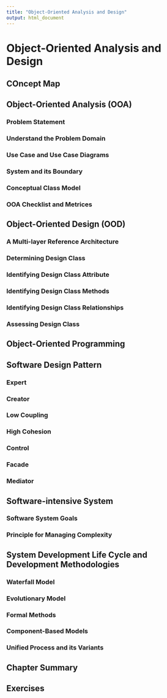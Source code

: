 ```yaml
---
title: "Object-Oriented Analysis and Design"
output: html_document
---
```

# Object-Oriented Analysis and Design

## COncept Map

## Object-Oriented Analysis (OOA)

### Problem Statement

### Understand the Problem Domain

### Use Case and Use Case Diagrams

### System and its Boundary

### Conceptual Class Model

### OOA Checklist and Metrices

## Object-Oriented Design (OOD)

### A Multi-layer Reference Architecture

### Determining Design Class

### Identifying Design Class Attribute

### Identifying Design Class Methods

### Identifying Design Class Relationships

### Assessing Design Class

## Object-Oriented Programming

## Software Design Pattern

### Expert

### Creator

### Low Coupling

### High Cohesion

### Control

### Facade


### Mediator

## Software-intensive System

### Software System Goals

### Principle for Managing Complexity

## System Development Life Cycle and Development Methodologies

### Waterfall Model

### Evolutionary Model

### Formal Methods

### Component-Based Models

### Unified Process and its Variants

## Chapter Summary

## Exercises

